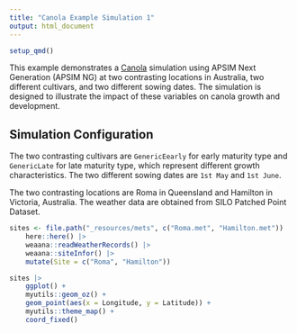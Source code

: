 ```yaml
---
title: "Canola Example Simulation 1"
output: html_document
---
```



```r
setup_qmd()
```


This example demonstrates a [Canola](../index.qmd) simulation using APSIM Next Generation (APSIM NG) at two contrasting locations in Australia, two different cultivars, and two different sowing dates. The simulation is designed to illustrate the impact of these variables on canola growth and development.

## Simulation Configuration

The two contrasting cultivars are `GenericEearly` for early maturity type and `GenericLate` for late maturity type, which represent different growth characteristics. The two different sowing dates are `1st May` and `1st June`.

The two contrasting locations are Roma in Queensland and Hamilton in Victoria, Australia. The weather data are obtained from SILO Patched Point Dataset.


```r
sites <- file.path("_resources/mets", c("Roma.met", "Hamilton.met"))  |> 
    here::here() |> 
    weaana::readWeatherRecords() |> 
    weaana::siteInfor() |> 
    mutate(Site = c("Roma", "Hamilton"))

sites |> 
    ggplot() +
    myutils::geom_oz() +
    geom_point(aes(x = Longitude, y = Latitude)) +
    myutils::theme_map() +
    coord_fixed()

```